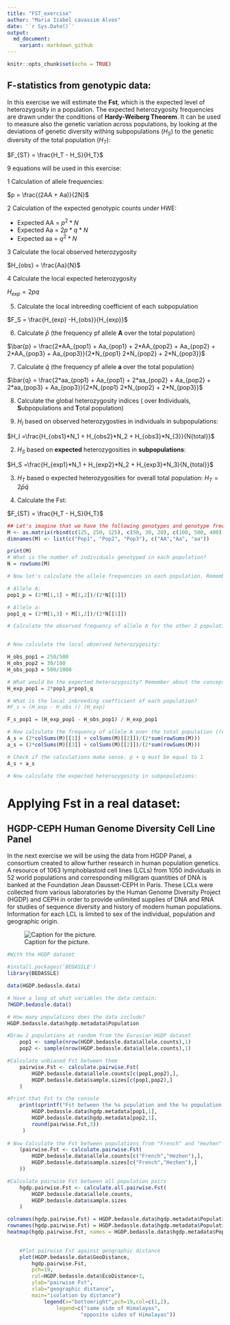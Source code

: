 ```yaml
---
title: "FST_exercise"
author: "Maria Izabel cavassim Alves"
date: '`r Sys.Date()`'
output:
  md_document:
    variant: markdown_github
---
```

```r
knitr::opts_chunk$set(echo = TRUE)
```

## F-statistics from genotypic data:

In this exercise we will estimate the **Fst**, which is the expected level of heterozygosity in a population. The expected heterozygosity frequencies are drawn under the conditions of **Hardy-Weiberg Theorem**. It can be used to measure also the genetic variation across populations, by looking at the deviations of genetic diversity withing subpopulations ($H_S$) to the genetic diversity of the total population ($H_T$):

$F_{ST} = \frac{H_T - H_S}{H_T}$

9 equations will be used in this exercise:

1 Calculation of allele frequencies:

$p = \frac{(2AA + Aa)}{2N}$ 

2 Calculation of the expected genotypic counts under HWE:

* Expected AA = $p^2*N$
* Expected Aa = $2p*q*N$ 
* Expected aa = $q^2*N$

3 Calculate the local observed heterozygosity 

$H_{obs} = \frac{Aa}{N}$

4 Calculate the local expected heterozygosity

$H_{exp} = 2pq$

5. Calculate the local inbreeding coefficient of each subpopulation

$F_S = \frac{H_{exp} -H_{obs}}{H_{exp}}$

6. Calculate $\bar{p}$ (the frequency pf allele **A** over the total population)

$\bar{p} = \frac{2*AA_{pop1} + Aa_{pop1} + 2*AA_{pop2} + Aa_{pop2} + 2*AA_{pop3} + Aa_{pop3}}{2*N_{pop1} 2*N_{pop2} + 2*N_{pop3}}$

7. Calculate $\bar{q}$ (the frequency pf allele **a** over the total population)

$\bar{q} = \frac{2*aa_{pop1} + Aa_{pop1} + 2*aa_{pop2} + Aa_{pop2} + 2*aa_{pop3} + Aa_{pop3}}{2*N_{pop1} 2*N_{pop2} + 2*N_{pop3}}$

8. Calculate the global heterozygosity indices ( over **I**ndividuals, **S**ubpopulations and **T**otal population)

1. $H_I$ based on observed heterozygosties in individuals in subpopulations:

$H_I =\frac{H_{obs1}*N_1 + H_{obs2}*N_2 + H_{obs3}*N_{3}}{N{total}}$

2. $H_S$ based on **expected** heterozygosities in **subpopulations**:

$H_S =\frac{H_{exp1}*N_1 + H_{exp2}*N_2 + H_{exp3}*N_3}{N_{total}}$

3. $H_T$ based o expected heterozygosities for overall total population:
$H_T = 2\bar{p}\bar{q}$

9. Calculate the Fst:

$F_{ST} = \frac{H_T - H_S}{H_T}$
```r

## Let's imagine that we have the following genotypes and genotype frequencies in each population:
M <- as.matrix(rbind(c(125, 250, 125), c(50, 30, 20), c(100, 500, 400)))
dimnames(M) <- list(c("Pop1", "Pop2", "Pop3"), c("AA","Aa", "aa"))

print(M)
# What is the number of individuals genotyped in each population?
N = rowSums(M)

# Now let's calculate the allele frequencies in each population. Remember that the number of alleles is twice the number of genotypes.

# Allele A: 
pop1_p = (2*M[1,1] + M[1,2])/(2*N[[1]])

# Allele a:
pop1_q = (2*M[1,3] + M[1,2])/(2*N[[1]])

# Calculate the observed frequency of allele A for the other 2 populations


# Now calculate the local observed heterozygosity:

H_obs_pop1 = 250/500
H_obs_pop2 = 30/100
H_obs_pop3 = 500/1000

# What would be the expected heterozygosity? Remember about the concepts of Hardy Weinberg equilibrium:
H_exp_pop1 = 2*pop1_p*pop1_q

# What is the local inbreeding coefficient of each population?
#F_s = (H_exp - H_obs )/ (H_exp)

F_s_pop1 = (H_exp_pop1 - H_obs_pop1) / H_exp_pop1

# Now calculate the frequency of allele A over the total population (remember to mutiple the N frequencies):
A_s = (2*colSums(M)[[1]] + colSums(M)[[2]])/(2*sum(rowSums(M)))
a_s = (2*colSums(M)[[3]] + colSums(M)[[2]])/(2*sum(rowSums(M)))

# Check if the calculations make sense. p + q must be equal to 1
A_s + a_s

# Now calculate the expected heterozygosity in subpopulations: 


```

# Applying Fst in a real dataset: 

## HGDP-CEPH Human Genome Diversity Cell Line Panel

In the next exercise we will be using the data from HGDP Panel, a consortium created to allow further research in human population genetics.  
A resource of 1063 lymphoblastoid cell lines (LCLs) from 1050 individuals in 52 world populations and corresponding milligram quantities of DNA is banked at the Foundation Jean Dausset-CEPH in Paris. These LCLs were collected from various laboratories by the Human Genome Diversity Project (HGDP) and CEPH in order to provide unlimited supplies of DNA and RNA for studies of sequence diversity and history of modern human populations. Information for each LCL is limited to sex of the individual, population and geographic origin. 

![Caption for the picture.](/Users/PM/Dropbox/PG2018/exercises/Fst_HGDP/HGDP-panel.png)

```r
#With the HGDP dataset

#install.packages('BEDASSLE')
library(BEDASSLE)

data(HGDP.bedassle.data)

# Have a loog at what variables the data contain:
?HGDP.bedassle.data()

# How many populations does the data include?
HGDP.bedassle.data$hgdp.metadata$Population

#Draw 2 populations at random from the Eurasian HGDP dataset
	pop1 <- sample(nrow(HGDP.bedassle.data$allele.counts),1)
	pop2 <- sample(nrow(HGDP.bedassle.data$allele.counts),1)

#Calculate unbiased Fst between them
	pairwise.Fst <- calculate.pairwise.Fst(
		HGDP.bedassle.data$allele.counts[c(pop1,pop2),],
		HGDP.bedassle.data$sample.sizes[c(pop1,pop2),]	
	)

#Print that Fst to the console
	print(sprintf("Fst between the %s population and the %s population is %s",
		HGDP.bedassle.data$hgdp.metadata[pop1,1],
		HGDP.bedassle.data$hgdp.metadata[pop2,1],
		round(pairwise.Fst,3))
	 )
	
# Now Calculate the Fst between populations from "French" and "Hezhen"
	(pairwise.Fst <- calculate.pairwise.Fst(
		HGDP.bedassle.data$allele.counts[c("French","Hezhen"),],
		HGDP.bedassle.data$sample.sizes[c("French","Hezhen"),]	
	))

#Calculate pairwise Fst between all population pairs
	hgdp.pairwise.Fst <- calculate.all.pairwise.Fst(
		HGDP.bedassle.data$allele.counts,
		HGDP.bedassle.data$sample.sizes
	)	

colnames(hgdp.pairwise.Fst) = HGDP.bedassle.data$hgdp.metadata$Population
rownames(hgdp.pairwise.Fst) = HGDP.bedassle.data$hgdp.metadata$Population
heatmap(hgdp.pairwise.Fst, names = HGDP.bedassle.data$hgdp.metadata$Population)

	
	#Plot pairwise Fst against geographic distance
	plot(HGDP.bedassle.data$GeoDistance,
		hgdp.pairwise.Fst,
		pch=19,
		col=HGDP.bedassle.data$EcoDistance+1,
		ylab="pairwise Fst",
		xlab="geographic distance",
		main="isolation by distance")
			legend(x="bottomright",pch=19,col=c(1,2),
				legend=c("same side of Himalayas",
						"opposite sides of Himalayas"))
```


